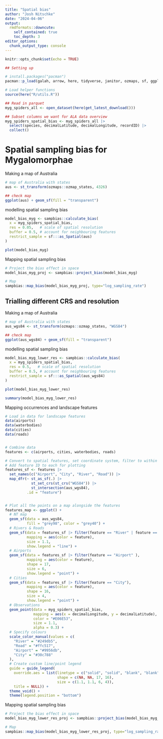 ```yaml
---
title: "Spatial bias"
author: "Josh Nitschke"
date: "2024-04-06"
output: 
  rmdformats::downcute:
    self_contained: true
    toc_depth: 3
editor_options: 
  chunk_output_type: console
---
```


<style>
#toc ul.nav li ul li {
    display: none;
    max-height: none;
}

#toc ul.nav li.active ul li  {
    display: block;
    max-height: none;
}

#toc ul.nav li ul li ul li {
    max-height: none;
    display: none !important;
}

#toc ul.nav li ul li.active ul li {
    max-height: none;
    display: block !important;
}
</style>


```r
knitr::opts_chunk$set(echo = TRUE)
```

```r
## Setting up

# install.packages("pacman")
pacman::p_load(galah, arrow, here, tidyverse, janitor, ozmaps, sf, ggplot2, wesanderson, dplyr, DT, sampbias, viridis, rnaturalearthdata)

# Load helper functions
source(here("R/utils.R"))

## Read in parquet
myg_spiders_all <- open_dataset(here(get_latest_download()))

## Subset columns we want for ALA data overview
myg_spiders_spatial_bias <- myg_spiders_all |> 
  select(species, decimalLatitude, decimalLongitude, recordID) |> 
  collect()
```

# Spatial sampling bias for Mygalomorphae

Making a map of Australia

```r
# map of Australia with states
aus <- st_transform(ozmaps::ozmap_states, 4326)

## check map
ggplot(aus) + geom_sf(fill = "transparent")
```

modelling spatial sampling bias

```r
model_bias_myg <- sampbias::calculate_bias(
  x = myg_spiders_spatial_bias,
  res = 0.05,   # scale of spatial resolution
  buffer = 0.5, # account for neighbouring features
  restrict_sample = sf:::as_Spatial(aus)
)

plot(model_bias_myg)
```

Mapping spatial sampling bias

```r
# Project the bias effect in space
model_bias_myg_proj <- sampbias::project_bias(model_bias_myg)

# Map
sampbias::map_bias(model_bias_myg_proj, type="log_sampling_rate")
```

## Trialling different CRS and resolution
Making a map of Australia

```r
# map of Australia with states
aus_wgs84 <- st_transform(ozmaps::ozmap_states, "WGS84")

## check map
ggplot(aus_wgs84) + geom_sf(fill = "transparent")
```

modelling spatial sampling bias

```r
model_bias_myg_lower_res <- sampbias::calculate_bias(
  x = myg_spiders_spatial_bias,
  res = 0.5,   # scale of spatial resolution
  buffer = 0.5, # account for neighbouring features
  restrict_sample = sf:::as_Spatial(aus_wgs84)
)

plot(model_bias_myg_lower_res)

summary(model_bias_myg_lower_res)
```

Mapping occurrences and landscape features

```r
# Load in data for landscape features
data(airports)
data(waterbodies)
data(cities)
data(roads)


# Combine data
features <- c(airports, cities, waterbodies, roads)

# Convert to spatial features, set coordinate system, filter to within NT
# Add feature ID to each for plotting
features_sf <- features |>
  set_names(c("Airport", "City", "River", "Road")) |>
  map_dfr(~ st_as_sf(.) |> 
            st_set_crs(st_crs("WGS84")) |>
            st_intersection(aus_wgs84),
          .id = "feature")


# Plot all the points on a map alongside the features
features_map <- ggplot() +
  # NT map
  geom_sf(data = aus_wgs84,
          fill = "grey98", color = "grey40") +
  # Rivers & Roads
  geom_sf(data = features_sf |> filter(feature == "River" | feature == "Road"),
          mapping = aes(color = feature),
          size = 1.1,
          show.legend = "line") +
  # Airports
  geom_sf(data = features_sf |> filter(feature == "Airport" ),
          mapping = aes(color = feature),
          shape = 17,
          size = 6,
          show.legend = "point") +
  # Cities
  geom_sf(data = features_sf |> filter(feature == "City"),
          mapping = aes(color = feature),
          shape = 16,
          size = 4,
          show.legend = "point") +
  # Observations
  geom_point(data = myg_spiders_spatial_bias,
             mapping = aes(x = decimalLongitude, y = decimalLatitude),
             color = "#E06E53",
             size = 1.1,
             alpha = 0.3) +
  # Specify colours
  scale_color_manual(values = c(
    "River" = "#249db5",
    "Road" = "#ffc517",
    "Airport" = "#9956db",
    "City" = "#30c788"
  ),
  # Create custom line/point legend
  guide = guide_legend(
    override.aes = list(linetype = c("solid", "solid", "blank", "blank"), 
                        shape = c(NA, NA, 17, 16),
                        size = c(1.1, 1.1, 6, 4)),
    title = NULL)) +
  theme_void() +
  theme(legend.position = "bottom")
```

Mapping spatial sampling bias

```r
# Project the bias effect in space
model_bias_myg_lower_res_proj <- sampbias::project_bias(model_bias_myg_lower_res)

# Map
sampbias::map_bias(model_bias_myg_lower_res_proj, type="log_sampling_rate")
```